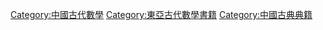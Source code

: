 [[Category:中國古代數學|Category:中國古代數學]]
[[Category:東亞古代數學書籍|Category:東亞古代數學書籍]]
[[Category:中國古典典籍|Category:中國古典典籍]]